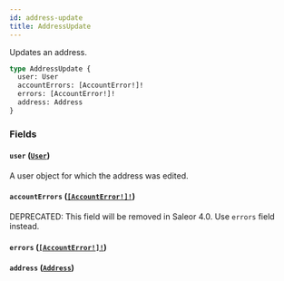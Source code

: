 ```yaml
---
id: address-update
title: AddressUpdate
---
```


Updates an address.

```graphql
type AddressUpdate {
  user: User
  accountErrors: [AccountError!]!
  errors: [AccountError!]!
  address: Address
}
```

### Fields

#### `user` ([`User`](../../../developer/api-reference/objects/user))

A user object for which the address was edited.

#### `accountErrors` ([`[AccountError!]!`](../../../developer/api-reference/objects/account-error))

<span class="badge badge--warning">DEPRECATED: This field will be removed in Saleor 4.0. Use `errors` field instead.</span>

#### `errors` ([`[AccountError!]!`](../../../developer/api-reference/objects/account-error))

#### `address` ([`Address`](../../../developer/api-reference/objects/address))
